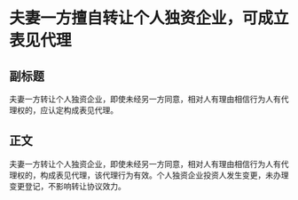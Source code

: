 # 夫妻一方擅自转让个人独资企业，可成立表见代理
## 副标题
夫妻一方转让个人独资企业，即使未经另一方同意，相对人有理由相信行为人有代理权的，应认定构成表见代理。
## 正文
夫妻一方转让个人独资企业，即使未经另一方同意，相对人有理由相信行为人有代理权的，构成表见代理，该代理行为有效。个人独资企业投资人发生变更，未办理变更登记，不影响转让协议效力。